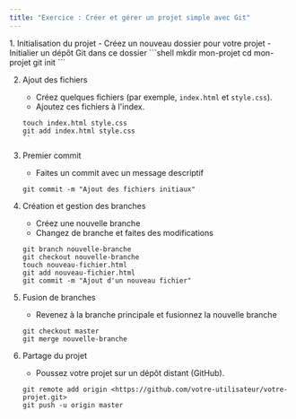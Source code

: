 ```yaml
---
title: "Exercice : Créer et gérer un projet simple avec Git"
---
```


<Steps>
1. Initialisation du projet
    - Créez un nouveau dossier pour votre projet
    - Initialier un dépôt Git dans ce dossier
    ```shell
    mkdir mon-projet
    cd mon-projet
    git init
    ```

2. Ajout des fichiers
    - Créez quelques fichiers (par exemple, `index.html` et `style.css`).
    - Ajoutez ces fichiers à l'index.

    ```shell
    touch index.html style.css
    git add index.html style.css
    ``

3. Premier commit
    - Faites un commit avec un message descriptif
    ```shell
    git commit -m "Ajout des fichiers initiaux"
    ```

4. Création et gestion des branches
    - Créez une nouvelle branche
    - Changez de branche et faites des modifications
    ```shell
    git branch nouvelle-branche
    git checkout nouvelle-branche
    touch nouveau-fichier.html
    git add nouveau-fichier.html
    git commit -m "Ajout d'un nouveau fichier"
    ```

5. Fusion de branches
    - Revenez à la branche principale et fusionnez la nouvelle branche
    ```shell
    git checkout master
    git merge nouvelle-branche
    ```

6. Partage du projet
    - Poussez votre projet sur un dépôt distant (GitHub).
    ```shell
    git remote add origin <https://github.com/votre-utilisateur/votre-projet.git>
    git push -u origin master
    ```
</Steps>
